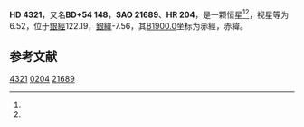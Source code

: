 {{Starbox begin
| name = HD 4321
}}
{{Starbox observe
| epoch = [[J2000.0|J2000.0]]
| constell = {{星座名待查}}<ref name=SIMBAD>{{cite web
 | url=http://simbad.u-strasbg.fr/simbad/sim-id?Ident=HR+204
 | title =Pulsating variable Star
 | publisher=Centre de Données astronomiques de Strasbourg
 | work=SIMBAD
 | accessdate=2012-07-13}}</ref><ref name=DATA>{{cite web
 | url=http://vizier.u-strasbg.fr/viz-bin/VizieR-5?-out.add=.&-source=5050&-corr=PK=HR&-out.max=9999&HR=204
 | title=VizieR Detailed Page
 | accessdate=2012-07-13
 | archive-date=2016-03-04
 | archive-url=https://web.archive.org/web/20160304211039/http://vizier.u-strasbg.fr/viz-bin/VizieR-5?-out.add=.&-source=5050&-corr=PK=HR&-out.max=9999&HR=204
 | dead-url=no
 }}</ref>
| 星官 = 
| ra = {{RA|0|46|15.1}}<ref name=SIMBAD /><ref name=DATA />
| dec = {{DEC|+55|18|19}}<ref name=SIMBAD /><ref name=DATA />
| appmag_v = 6.52<ref name=SIMBAD /><ref name=DATA />
}}
{{Starbox character
| class = A2III<ref name=SIMBAD /><ref name=DATA />
| b-v = <ref name=SIMBAD /><ref name=DATA />
| u-b = <ref name=SIMBAD /><ref name=DATA />
| r-i = <ref name=SIMBAD /><ref name=DATA />
| variable = 
}}
{{Starbox astrometry
| radial_v = 
| prop_mo_ra = -8
| parallax = 
| p_error = 
}}
{{Starbox catalog
| names =BD+54 148，[[SAO星表|SAO]] 21689，[[HD星表|HD]] 4321，[[HR星表|HR]] 204}}
{{Starbox reference |Simbad=HR+204}}
{{Starbox end}}

'''HD 4321'''，又名'''BD+54 148'''，'''SAO 21689'''、'''HR 204'''，是一颗恒星<ref name=SIMBAD /><ref name=DATA />，视星等为6.52，位于[[銀道座標系|銀經]]122.19，[[銀道座標系|銀緯]]-7.56，其[[B1900.0|B1900.0]]坐标为赤經{{RA|0|40|31.6}}，赤緯{{DEC|+54|-7.56|31}}。

== 参考文献 ==
{{reflist}}

{{star-stub}}

[[Category:HD和HDE天體|4321]]
[[Category:HR天體|0204]]
[[Category:SAO天體|21689]]